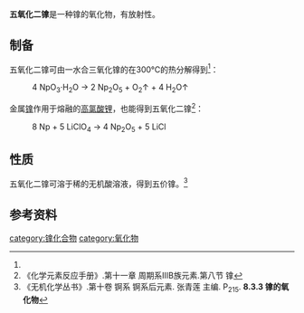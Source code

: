{{chembox
| verifiedrevid = 
|   Name = 五氧化二镎
|   NameEn = Dineptunium Pentaoxide
|   ImageFile = 
|   ImageSize = 
|   ImageName = 
|   IUPACName = 氧化镎(Ⅴ)
|   OtherNames = 
| Section1 = {{Chembox Identifiers
|   CASNo_Ref = {{cascite|correct|CAS}}
| CASNo = 12143-01-0
| PubChem = 
| RTECS = 
  }}
| Section2 = {{Chembox Properties
|   Formula = Np<sub>2</sub>O<sub>5</sub>
|   MolarMass = 554
|   Appearance = 
|   Density = 
|   Solubility = 
|   MeltingPt = 
|   BoilingPt = 
  }}
| Section3 = {{Chembox Structure
| CrystalStruct =
| SpaceGroup =
| Coordination =
| LattConst_a = 
| LattConst_b = 
| LattConst_c = 
| LattConst_alpha = 
| LattConst_beta = 
| LattConst_gamma = 
| MolShape = 
| OrbitalHybridisation = 
| Dipole = 
| DeltaHc = 
| Entropy = 
| HeatCapacity = 
  }}
| Section7 = {{Chembox Hazards
|   EUClass = 
|   RPhrases = 
|   SPhrases = 
|   FlashPt = 
  }}
| Section8 = {{Chembox Related
|   OtherAnions =
|   OtherCations = [[二氧化镎|二氧化镎]]<br />[[八氧化三镎|八氧化三镎]]
  }}
}}
'''五氧化二镎'''是一种镎的氧化物，有放射性。
==制备==
五氧化二镎可由一水合三氧化镎的在300℃的热分解得到<ref name=wc10 />：
:4 NpO<sub>3</sub>·H<sub>2</sub>O → 2 Np<sub>2</sub>O<sub>5</sub> + O<sub>2</sub>↑ + 4 H<sub>2</sub>O↑

金属[[镎|镎]]作用于熔融的[[高氯酸锂|高氯酸锂]]，也能得到五氧化二镎<ref>《化学元素反应手册》.第十一章 周期系ⅢB族元素.第八节 镎</ref>：
: 8 Np + 5 LiClO<sub>4</sub> → 4 Np<sub>2</sub>O<sub>5</sub> + 5 LiCl
==性质==
五氧化二镎可溶于稀的无机酸溶液，得到五价镎。<ref name=wc10>《无机化学丛书》.第十卷 锕系 锕系后元素. 张青莲 主编. P<sub>215</sub>. '''8.3.3 镎的氧化物'''</ref>
==参考资料==
{{reflist}}
[[category:镎化合物|category:镎化合物]]
[[category:氧化物|category:氧化物]]